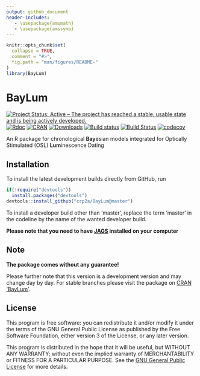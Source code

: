 ```yaml
---
output: github_document
header-includes:
   - \usepackage{amsmath}
   - \usepackage{amssymb}
---
```

<!-- README.md was auto-generated by README.Rmd. Please DO NOT edit by hand!-->

```r
knitr::opts_chunk$set(
  collapse = TRUE,
  comment = "#>",
  fig.path = "man/figures/README-"
)
library(BayLum)
```

# BayLum

[![Project Status: Active – The project has reached a stable, usable state and is being actively developed.](http://www.repostatus.org/badges/latest/active.svg)](http://www.repostatus.org/#active)
[![Rdoc](http://www.rdocumentation.org/badges/version/BayLum)](http://www.rdocumentation.org/packages/BayLum)
[![CRAN](http://www.r-pkg.org/badges/version/BayLum)](https://CRAN.R-project.org/package=BayLum)
[![Downloads](http://cranlogs.r-pkg.org/badges/grand-total/BayLum)](http://www.r-pkg.org/pkg/BayLum)
[![Build status](https://ci.appveyor.com/api/projects/status/1nh9kbu2vlef9yjq?svg=true)](https://ci.appveyor.com/project/nfrerebeau/baylum)
[![Build Status](https://travis-ci.org/crp2a/BayLum.svg?branch=master)](https://travis-ci.org/crp2a/BayLum)
[![codecov](https://codecov.io/gh/crp2a/BayLum/branch/master/graph/badge.svg)](https://codecov.io/gh/crp2a/BayLum)

An R package for chronological **Bay**esian models integrated for Optically Stimulated (OSL) **Lum**inescence Dating

## Installation

To install the latest development builds directly from GitHub, run

```r
if(!require("devtools"))
  install.packages("devtools")
devtools::install_github("crp2a/BayLum@master")
```

To install a developer build other than 'master', replace the term 'master' in the codeline by the name
of the wanted developer build. 

**Please note that you need to have [JAGS](http://mcmc-jags.sourceforge.net) installed on your computer**

## Note

**The package comes without any guarantee!**

Please further note that this version is a development version and may change day by day. For stable branches please visit
the package on [CRAN 'BayLum'](https://CRAN.R-project.org/package=BayLum ).

## License

This program is free software: you can redistribute it and/or modify it under the terms of the GNU General Public License as published by the Free Software Foundation, either version 3 of the License, or any later version.

This program is distributed in the hope that it will be useful, but WITHOUT ANY WARRANTY; without even the implied warranty of MERCHANTABILITY or FITNESS FOR A PARTICULAR PURPOSE. See the [GNU General Public License](https://github.com/crp2a/BayLum/blob/master/LICENSE) for more details.
